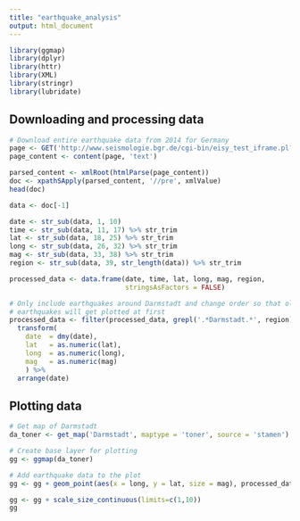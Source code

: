 ```yaml
---
title: "earthquake_analysis"
output: html_document
---
```



```r

library(ggmap)
library(dplyr)
library(httr)
library(XML)
library(stringr)
library(lubridate)

```

## Downloading and processing data

```r

# Download entire earthquake data from 2014 for Germany
page <- GET('http://www.seismologie.bgr.de/cgi-bin/eisy_test_iframe.pl?begin_date=20140101&end_date=20140713&min_lat=&max_lat=&min_lon=&max_lon=&min_mag=&max_mag=&')
page_content <- content(page, 'text')

parsed_content <- xmlRoot(htmlParse(page_content))
doc <- xpathSApply(parsed_content, '//pre', xmlValue)
head(doc)

data <- doc[-1]

date <- str_sub(data, 1, 10) 
time <- str_sub(data, 11, 17) %>% str_trim 
lat <- str_sub(data, 18, 25) %>% str_trim 
long <- str_sub(data, 26, 32) %>% str_trim 
mag <- str_sub(data, 33, 38) %>% str_trim 
region <- str_sub(data, 39, str_length(data)) %>% str_trim

processed_data <- data.frame(date, time, lat, long, mag, region, 
                             stringsAsFactors = FALSE)

# Only include earthquakes around Darmstadt and change order so that older
# earthquakes will get plotted at first
processed_data <- filter(processed_data, grepl('.*Darmstadt.*', region)) %>%
  transform(
    date  = dmy(date),
    lat   = as.numeric(lat),
    long  = as.numeric(long),
    mag   = as.numeric(mag)
    ) %>%
  arrange(date)

```


## Plotting data

```r

# Get map of Darmstadt
da_toner <- get_map('Darmstadt', maptype = 'toner', source = 'stamen')

# Create base layer for plotting
gg <- ggmap(da_toner)

# Add earthquake data to the plot
gg <- gg + geom_point(aes(x = long, y = lat, size = mag), processed_data) 

gg <- gg + scale_size_continuous(limits=c(1,10))
gg

```

